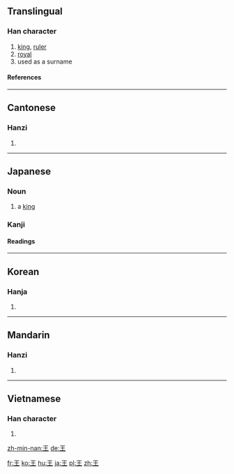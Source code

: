 ==Translingual==
===Han character===
{{Han char|rn=96|rad=玉|as=00|sn=4|four=1010<sub>4</sub>|canj=一土 (MG)}}
# [[king]], [[ruler]]
# [[royal]]
# used as a surname
====References====
{{Han ref|kx=0727.020|dkj=20823|dj=1137.010|hdz=21099.100|uh=738B|ud=29579|bh=A4FD|bd=42237}}

----
==Cantonese==
===Hanzi===
{{yue-hanzi|jyut=|y=wong4}}
# {{defn|Cantonese}}

----
== Japanese ==
=== Noun ===
{{ja-noun|k|hira=おう|rom=ō}}
# a [[king]]

===Kanji===
{{ja-kanji|grade=1|rs=玉00}}

====Readings====
{{ja-readings|on=[[おう]] (ō)|kun=[[きみ]] (kimi)}}

----
==Korean==
===Hanja===
{{ko-hanja|hangeul=왕|eumhun=임금|rv=wang|mr=wang|y=wang}}
# {{defn|Korean}}

----
==Mandarin==
===Hanzi===
{{cmn-hanzi|pin=[[wáng]] (wang2)|wg=wang<sup>2</sup>}}
# {{defn|Mandarin}}
----
==Vietnamese==
===Han character===
{{vi-hantu|Vương}}
# {{defn|Vietnamese}}


[[zh-min-nan:王]]
[[de:王]]

[[fr:王]]
[[ko:王]]
[[hu:王]]
[[ja:王]]
[[pl:王]]
[[zh:王]]